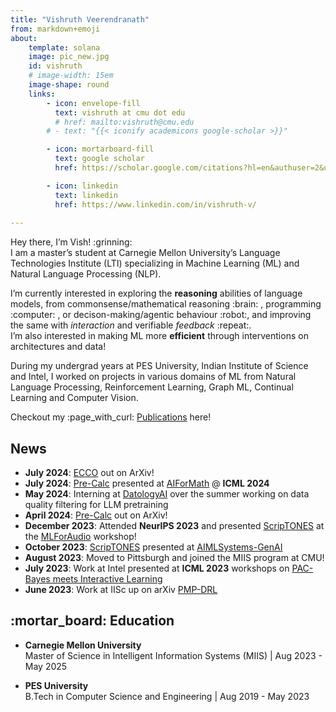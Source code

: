 ```yaml
---
title: "Vishruth Veerendranath"
from: markdown+emoji
about:
    template: solana
    image: pic_new.jpg
    id: vishruth
    # image-width: 15em
    image-shape: round
    links:
        - icon: envelope-fill
          text: vishruth at cmu dot edu
          # href: mailto:vishruth@cmu.edu
        # - text: "{{< iconify academicons google-scholar >}}"  

        - icon: mortarboard-fill
          text: google scholar
          href: https://scholar.google.com/citations?hl=en&authuser=2&user=Lg6yyBEAAAAJ 

        - icon: linkedin
          text: linkedin
          href: https://www.linkedin.com/in/vishruth-v/
    
---
```


:::{#vishruth}

Hey there, I'm Vish! :grinning:     
I am a master's student at Carnegie Mellon University's Language Technologies Institute (LTI) specializing in Machine Learning (ML) and Natural Language Processing (NLP).

I'm currently interested in exploring the **reasoning** abilities of language models, from commonsense/mathematical reasoning :brain: , programming :computer: , or decison-making/agentic behaviour :robot:, and improving the same with *interaction* and verifiable *feedback* :repeat:.     
I'm also interested in making ML more **efficient** through interventions on architectures and data!

During my undergrad years at PES University, Indian Institute of Science and Intel, I worked on projects in various domains of ML from Natural Language Processing, Reinforcement Learning, Graph ML, Continual Learning and Computer Vision.      

Checkout my :page_with_curl: [Publications](publications.qmd) here!   
:::

## News
- **July 2024**: [ECCO](https://arxiv.org/abs/2407.14044) out on ArXiv!
- **July 2024**: [Pre-Calc](https://arxiv.org/abs/2404.14355) presented at [AIForMath](https://sites.google.com/view/ai4mathworkshopicml2024) @ **ICML 2024**
- **May 2024**: Interning at [DatologyAI](https://www.datologyai.com/) over the summer working on data quality filtering for LLM pretraining
- **April 2024**: [Pre-Calc](https://arxiv.org/abs/2404.14355) out on ArXiv!
- **December 2023**: Attended **NeurIPS 2023** and presented [ScripTONES](https://mlforaudioworkshop.com/ScripTONES.pdf) at the [MLForAudio]((https://mlforaudioworkshop.com/)) workshop!
- **October 2023**: [ScripTONES](https://mlforaudioworkshop.com/ScripTONES.pdf) presented at [AIMLSystems-GenAI](https://www.aimlsystems.org/2023/workshop-genai/)
- **August 2023**: Moved to Pittsburgh and joined the MIIS program at CMU!
- **July 2023**: Work at Intel presented at **ICML 2023** workshops on [PAC-Bayes meets Interactive Learning](https://bguedj.github.io/icml2023-workshop/#six)
- **June 2023**: Work at IISc up on arXiv [PMP-DRL](https://arxiv.org/pdf/2306.09055.pdf)

## :mortar_board: Education 
- **Carnegie Mellon University**    
  Master of Science in Intelligent Information Systems (MIIS) | Aug 2023 - May 2025

- **PES University**    
  B.Tech in Computer Science and Engineering | Aug 2019 - May 2023

